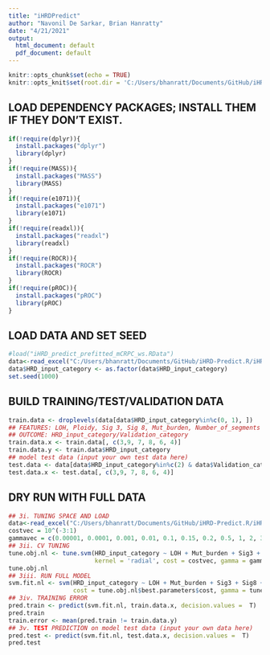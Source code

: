 ```yaml
---
title: "iHRDPredict"
author: "Navonil De Sarkar, Brian Hanratty"
date: "4/21/2021"
output:
  html_document: default
  pdf_document: default
---
```


```r
knitr::opts_chunk$set(echo = TRUE)
knitr::opts_knit$set(root.dir = 'C:/Users/bhanratt/Documents/GitHub/iHRD-Predict.R/')
```

## LOAD DEPENDENCY PACKAGES; INSTALL THEM IF THEY DON'T EXIST.  
```r
if(!require(dplyr)){
  install.packages("dplyr")
  library(dplyr)
}
if(!require(MASS)){
  install.packages("MASS")
  library(MASS)
}
if(!require(e1071)){
  install.packages("e1071")
  library(e1071)
}
if(!require(readxl)){
  install.packages("readxl")
  library(readxl)
}
if(!require(ROCR)){
  install.packages("ROCR")
  library(ROCR)
}
if(!require(pROC)){
  install.packages("pROC")
  library(pROC)
}
```

## LOAD DATA AND SET SEED  
```r
#load("iHRD_predict_prefitted_mCRPC_ws.RData")
data<-read_excel("C:/Users/bhanratt/Documents/GitHub/iHRD-Predict.R/iHRD-datafreeze-July2020-training_2021Apr22.xlsx", sheet = 1, range=cell_cols("B:K"))
data$HRD_input_category <- as.factor(data$HRD_input_category)
set.seed(1000)
```

## BUILD TRAINING/TEST/VALIDATION DATA 
```r
train.data <- droplevels(data[data$HRD_input_category%in%c(0, 1), ])
## FEATURES: LOH, Ploidy, Sig 3, Sig 8, Mut_burden, Number_of_segments
## OUTCOME: HRD_input_category/Validation_category
train.data.x <- train.data[, c(3,9, 7, 8, 6, 4)]
train.data.y <- train.data$HRD_input_category
## model test data (input your own test data here)
test.data <- data[data$HRD_input_category%in%c(2) & data$Validation_category!='.', ]
test.data.x <- test.data[, c(3,9, 7, 8, 6, 4)]
```

## DRY RUN WITH FULL DATA  
```r
## 3i. TUNING SPACE AND LOAD
data<-read_excel("C:/Users/bhanratt/Documents/GitHub/iHRD-Predict.R/iHRD-datafreeze-July2020-Git-sample-test-file.from1.xlsx", sheet = 1, range=cell_cols("B:K"))
costvec = 10^(-3:1)
gammavec = c(0.00001, 0.0001, 0.001, 0.01, 0.1, 0.15, 0.2, 0.5, 1, 2, 3, 4, 5)
## 3ii. CV TUNING 
tune.obj.nl <- tune.svm(HRD_input_category ~ LOH + Mut_burden + Sig3 + Sig8 + Number_of_segments + Ploidy, data = train.data,				
                        kernel = 'radial', cost = costvec, gamma = gammavec, tunecontrol = tune.control(nrepeat = 20, cross = 10))
tune.obj.nl
## 3iii. RUN FULL MODEL
svm.fit.nl <- svm(HRD_input_category ~ LOH + Mut_burden + Sig3 + Sig8 + Number_of_segments + Ploidy, data = train.data, 
                  cost = tune.obj.nl$best.parameters$cost, gamma = tune.obj.nl$best.parameters$gamma, kernel='radial', probability = T)
## 3iv. TRAINING ERROR
pred.train <- predict(svm.fit.nl, train.data.x, decision.values =  T)
pred.train
train.error <- mean(pred.train != train.data.y)
## 3v. TEST PREDICTION on model test data (input your own data here)
pred.test <- predict(svm.fit.nl, test.data.x, decision.values =  T)
pred.test
```